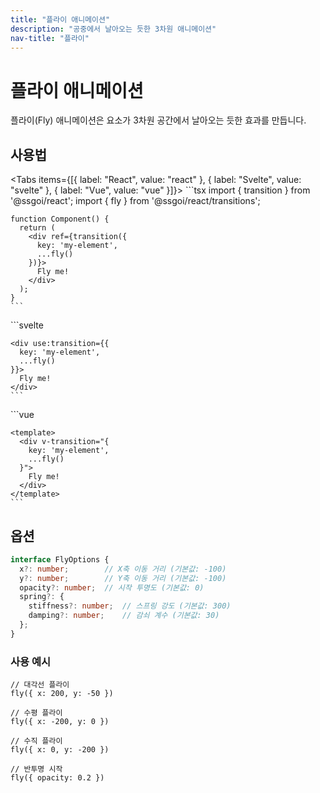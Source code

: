 ```yaml
---
title: "플라이 애니메이션"
description: "공중에서 날아오는 듯한 3차원 애니메이션"
nav-title: "플라이"
---
```


# 플라이 애니메이션

플라이(Fly) 애니메이션은 요소가 3차원 공간에서 날아오는 듯한 효과를 만듭니다.

<TransitionDemo type="fly" />

## 사용법

<Tabs items={[{ label: "React", value: "react" }, { label: "Svelte", value: "svelte" }, { label: "Vue", value: "vue" }]}>
  <TabPanel value="react">
    ```tsx
    import { transition } from '@ssgoi/react';
    import { fly } from '@ssgoi/react/transitions';

    function Component() {
      return (
        <div ref={transition({
          key: 'my-element',
          ...fly()
        })}>
          Fly me!
        </div>
      );
    }
    ```
  </TabPanel>
  <TabPanel value="svelte">
    ```svelte
    <script>
      import { transition } from '@ssgoi/svelte';
      import { fly } from '@ssgoi/svelte/transitions';
    </script>

    <div use:transition={{
      key: 'my-element',
      ...fly()
    }}>
      Fly me!
    </div>
    ```
  </TabPanel>
  <TabPanel value="vue">
    ```vue
    <script setup>
    import { fly } from '@ssgoi/vue/transitions';
    </script>

    <template>
      <div v-transition="{
        key: 'my-element',
        ...fly()
      }">
        Fly me!
      </div>
    </template>
    ```
  </TabPanel>
</Tabs>

## 옵션

```typescript
interface FlyOptions {
  x?: number;        // X축 이동 거리 (기본값: -100)
  y?: number;        // Y축 이동 거리 (기본값: -100)
  opacity?: number;  // 시작 투명도 (기본값: 0)
  spring?: {
    stiffness?: number;  // 스프링 강도 (기본값: 300)
    damping?: number;    // 감쇠 계수 (기본값: 30)
  };
}
```

### 사용 예시

```tsx
// 대각선 플라이
fly({ x: 200, y: -50 })

// 수평 플라이
fly({ x: -200, y: 0 })

// 수직 플라이
fly({ x: 0, y: -200 })

// 반투명 시작
fly({ opacity: 0.2 })
```